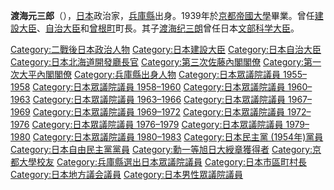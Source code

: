 {{Infobox Officeholder
|name =渡海 元三郎
|image = 
|imagesize = 250px
|caption = 
|country = [[日本|日本]]
|order = 
|office = {{JPN}}第42任[[建設大臣|建設大臣]]
|term_start = 1978年12月7日
|term_end = 1979年11月9日
| primeminister = [[大平正芳|大平正芳]]
|predecessor =[[櫻内義雄|櫻内義雄]]
|successor ={{link-ja|渡邊榮一|渡辺栄一}}
| office1 = {{JPN}}第17任[[自治大臣|自治大臣]]
| term_start1 = 1971年7月5日
| term_end1 = 1972年7月7日
| primeminister1 = [[佐藤榮作|佐藤榮作]]
| predecessor1 = {{link-ja|秋田大助|秋田大助}}
| successor1 = [[福田一|福田一]]
|office2 = {{JPN}}第32任[[北海道開發廳|北海道開發廳]]長官
|term_start2 = 1971年7月5日
|term_end2 = 1972年7月7日
|primeminister2 = [[佐藤榮作|佐藤榮作]]
|predecessor2 = {{link-ja|西田信一|西田信一}}
|successor2 = [[福田一|福田一]]
|office3    = {{JPN}}[[眾議院_(日本)|眾議院]]議員
|term_start3  = 1955年2月28日
|term_end3  = 1983年11月28日
|predecessor3 = 
|successor3   = 
|constituency3= {{link-ja|兵庫縣第3區 (中選舉區)|兵庫県第3区 (中選挙区)|兵庫縣第3區}}
| office4 = {{flagicon|Hyogo}} {{link-ja|兵庫縣議会|兵庫県議会}}議員
|term_start4  = ?
|term_end4   = ?
|predecessor4 = 
|successor4  = 
|constituency4= 
|office5    = [[兵庫縣|兵庫縣]]{{link-ja|曾根町 (兵庫縣)|曽根町 (兵庫県)|曾根町}}町長
|term_start5  = ?
|term_end5  = ?
|predecessor5 = 
|successor5   = 
|birth_date = {{Birth date|1915|3|13}}
|birth_place = {{EOJ}}[[兵庫縣|兵庫縣]]
|death_date ={{Death date and age|1985|5|2|1915|3|13}}
|death_place = 
|alma_mater = [[京都帝国大学|京都帝国大学]]法学部
|profession = 
|spouse = 
|parents=
|relatives= 
|children=[[渡海紀三朗|渡海紀三朗]]（長子）
|party = （[[日本民主党_(1954年)|日本民主党]]→）<br />[[自由民主党_(日本)|自由民主党]]
|website=
}}
{{Japanese
|japanese=渡海元三郎
|kana=とかい もとさぶろう
|romaji=Tokai Usaburō
}}

'''渡海元三郎'''（{{bd|1915年|3月13日|1985年|5月2日|Tokai Usaburō}}），[[日本|日本]]政治家，[[兵庫縣|兵庫縣]]出身。1939年於[[京都帝國大學|京都帝國大學]]畢業。曾任[[建設大臣|建設大臣]]、[[自治大臣|自治大臣]]和[[曾根町|曾根町]]町長。其子[[渡海纪三朗|渡海纪三朗]]曾任日本[[文部科学大臣|文部科学大臣]]。

{{國土交通大臣}}
{{總務大臣}}
{{第三次佐藤內閣}}
{{第一次大平內閣}}

{{DEFAULTSORT:Tokai Usaburō}}
[[Category:二戰後日本政治人物|Category:二戰後日本政治人物]]
[[Category:日本建設大臣|Category:日本建設大臣]]
[[Category:日本自治大臣|Category:日本自治大臣]]
[[Category:日本北海道開發廳長官|Category:日本北海道開發廳長官]]
[[Category:第三次佐藤內閣閣僚|Category:第三次佐藤內閣閣僚]]
[[Category:第一次大平內閣閣僚|Category:第一次大平內閣閣僚]]
[[Category:兵庫縣出身人物|Category:兵庫縣出身人物]]
[[Category:日本眾議院議員_1955–1958|Category:日本眾議院議員 1955–1958]]
[[Category:日本眾議院議員_1958–1960|Category:日本眾議院議員 1958–1960]]
[[Category:日本眾議院議員_1960–1963|Category:日本眾議院議員 1960–1963]]
[[Category:日本眾議院議員_1963–1966|Category:日本眾議院議員 1963–1966]]
[[Category:日本眾議院議員_1967–1969|Category:日本眾議院議員 1967–1969]]
[[Category:日本眾議院議員_1969–1972|Category:日本眾議院議員 1969–1972]]
[[Category:日本眾議院議員_1972–1976|Category:日本眾議院議員 1972–1976]]
[[Category:日本眾議院議員_1976–1979|Category:日本眾議院議員 1976–1979]]
[[Category:日本眾議院議員_1979–1980|Category:日本眾議院議員 1979–1980]]
[[Category:日本眾議院議員_1980–1983|Category:日本眾議院議員 1980–1983]]
[[Category:日本民主黨_(1954年)黨員|Category:日本民主黨 (1954年)黨員]]
[[Category:日本自由民主黨黨員|Category:日本自由民主黨黨員]]
[[Category:勳一等旭日大綬章獲得者|Category:勳一等旭日大綬章獲得者]]
[[Category:京都大學校友|Category:京都大學校友]]
[[Category:兵庫縣選出日本眾議院議員|Category:兵庫縣選出日本眾議院議員]]
[[Category:日本市區町村長|Category:日本市區町村長]]
[[Category:日本地方議会議員|Category:日本地方議会議員]]
[[Category:日本男性眾議院議員|Category:日本男性眾議院議員]]